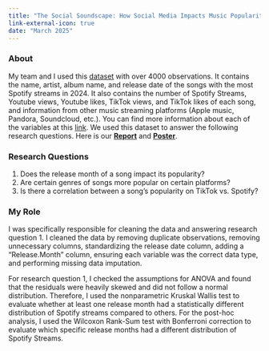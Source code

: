 ```yaml
---
title: "The Social Soundscape: How Social Media Impacts Music Popularity"
link-external-icon: true
date: "March 2025"
---
```


### About

My team and I used this [dataset](https://www.kaggle.com/datasets/nelgiriyewithana/most-streamed-spotify-songs-2024) with over 4000 observations. It contains the name, artist, album name, and release date of the songs with the most Spotify streams in 2024. It also contains the number of Spotify Streams, Youtube views, Youtube likes, TikTok views, and TikTok likes of each song, and information from other music streaming platforms (Apple music, Pandora, Soundcloud, etc.). You can find more information about each of the variables at this [link](https://www.kaggle.com/datasets/nelgiriyewithana/most-streamed-spotify-songs-2024). We used this dataset to answer the following research questions. Here is our [**Report**](Stats140XP_FinalReport.pdf) and [**Poster**](Stats140XP_ProjectPoster.pdf).

### Research Questions

1.  Does the release month of a song impact its popularity?
2.  Are certain genres of songs more popular on certain platforms?
3.  Is there a correlation between a song’s popularity on TikTok vs. Spotify?

### My Role

I was specifically responsible for cleaning the data and answering research question 1. I cleaned the data by removing duplicate observations, removing unnecessary columns, standardizing the release date column, adding a "Release.Month" column, ensuring each variable was the correct data type, and performing missing data imputation.

For research question 1, I checked the assumptions for ANOVA and found that the residuals were heavily skewed and did not follow a normal distribution. Therefore, I used the nonparametric Kruskal Wallis test to evaluate whether at least one release month had a statistically different distribution of Spotify streams compared to others. For the post-hoc analysis, I used the Wilcoxon Rank-Sum test with Bonferroni correction to evaluate which specific release months had a different distribution of Spotify Streams.

